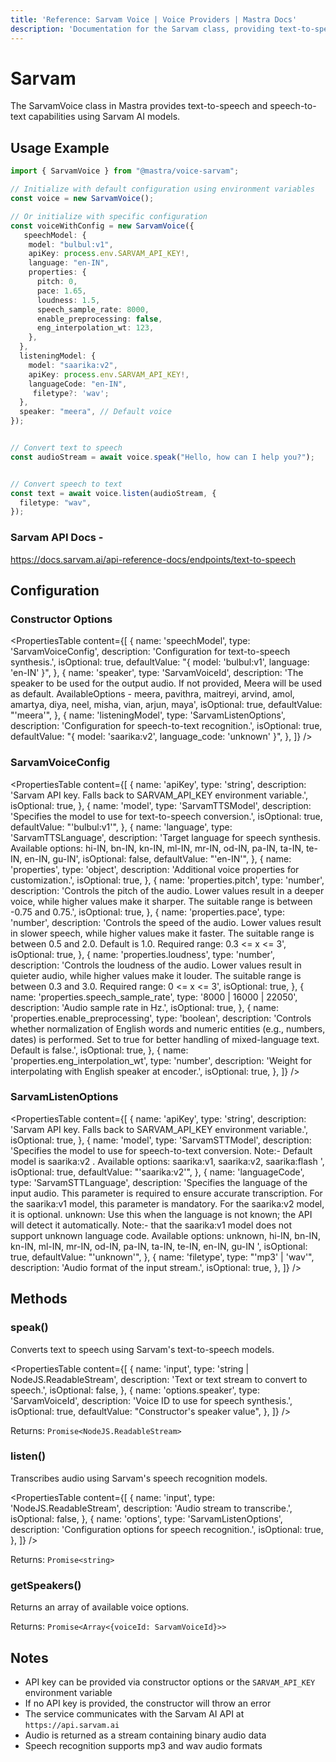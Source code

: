 ```yaml
---
title: 'Reference: Sarvam Voice | Voice Providers | Mastra Docs'
description: 'Documentation for the Sarvam class, providing text-to-speech and speech-to-text capabilities.'
---
```


# Sarvam

The SarvamVoice class in Mastra provides text-to-speech and speech-to-text capabilities using Sarvam AI models.

## Usage Example

```typescript
import { SarvamVoice } from "@mastra/voice-sarvam";

// Initialize with default configuration using environment variables
const voice = new SarvamVoice();

// Or initialize with specific configuration
const voiceWithConfig = new SarvamVoice({
   speechModel: {
    model: "bulbul:v1",
    apiKey: process.env.SARVAM_API_KEY!,
    language: "en-IN",
    properties: {
      pitch: 0,
      pace: 1.65,
      loudness: 1.5,
      speech_sample_rate: 8000,
      enable_preprocessing: false,
      eng_interpolation_wt: 123,
    },
  },
  listeningModel: {
    model: "saarika:v2",
    apiKey: process.env.SARVAM_API_KEY!,
    languageCode: "en-IN",
     filetype?: 'wav';
  },
  speaker: "meera", // Default voice
});


// Convert text to speech
const audioStream = await voice.speak("Hello, how can I help you?");


// Convert speech to text
const text = await voice.listen(audioStream, {
  filetype: "wav",
});
```

### Sarvam API Docs -

https://docs.sarvam.ai/api-reference-docs/endpoints/text-to-speech

## Configuration

### Constructor Options

<PropertiesTable
  content={[
    {
      name: 'speechModel',
      type: 'SarvamVoiceConfig',
      description: 'Configuration for text-to-speech synthesis.',
      isOptional: true,
      defaultValue: "{ model: 'bulbul:v1', language: 'en-IN' }",
    },
    {
      name: 'speaker',
      type: 'SarvamVoiceId',
      description:
        'The speaker to be used for the output audio. If not provided, Meera will be used as default. AvailableOptions - meera, pavithra, maitreyi, arvind, amol, amartya, diya, neel, misha, vian, arjun, maya',
      isOptional: true,
      defaultValue: "'meera'",
    },
    {
      name: 'listeningModel',
      type: 'SarvamListenOptions',
      description: 'Configuration for speech-to-text recognition.',
      isOptional: true,
      defaultValue: "{ model: 'saarika:v2', language_code: 'unknown' }",
    },
  ]}
/>

### SarvamVoiceConfig

<PropertiesTable
  content={[
    {
      name: 'apiKey',
      type: 'string',
      description: 'Sarvam API key. Falls back to SARVAM_API_KEY environment variable.',
      isOptional: true,
    },
    {
      name: 'model',
      type: 'SarvamTTSModel',
      description: 'Specifies the model to use for text-to-speech conversion.',
      isOptional: true,
      defaultValue: "'bulbul:v1'",
    },
    {
      name: 'language',
      type: 'SarvamTTSLanguage',
      description:
        'Target language for speech synthesis. Available options: hi-IN, bn-IN, kn-IN, ml-IN, mr-IN, od-IN, pa-IN, ta-IN, te-IN, en-IN, gu-IN',
      isOptional: false,
      defaultValue: "'en-IN'",
    },
    {
      name: 'properties',
      type: 'object',
      description: 'Additional voice properties for customization.',
      isOptional: true,
    },
    {
      name: 'properties.pitch',
      type: 'number',
      description:
        'Controls the pitch of the audio. Lower values result in a deeper voice, while higher values make it sharper. The suitable range is between -0.75 and 0.75.',
      isOptional: true,
    },
    {
      name: 'properties.pace',
      type: 'number',
      description:
        'Controls the speed of the audio. Lower values result in slower speech, while higher values make it faster. The suitable range is between 0.5 and 2.0. Default is 1.0. Required range: 0.3 <= x <= 3',
      isOptional: true,
    },
    {
      name: 'properties.loudness',
      type: 'number',
      description:
        'Controls the loudness of the audio. Lower values result in quieter audio, while higher values make it louder. The suitable range is between 0.3 and 3.0. Required range: 0 <= x <= 3',
      isOptional: true,
    },
    {
      name: 'properties.speech_sample_rate',
      type: '8000 | 16000 | 22050',
      description: 'Audio sample rate in Hz.',
      isOptional: true,
    },
    {
      name: 'properties.enable_preprocessing',
      type: 'boolean',
      description:
        'Controls whether normalization of English words and numeric entities (e.g., numbers, dates) is performed. Set to true for better handling of mixed-language text. Default is false.',
      isOptional: true,
    },
    {
      name: 'properties.eng_interpolation_wt',
      type: 'number',
      description: 'Weight for interpolating with English speaker at encoder.',
      isOptional: true,
    },
  ]}
/>

### SarvamListenOptions

<PropertiesTable
  content={[
    {
      name: 'apiKey',
      type: 'string',
      description: 'Sarvam API key. Falls back to SARVAM_API_KEY environment variable.',
      isOptional: true,
    },
    {
      name: 'model',
      type: 'SarvamSTTModel',
      description:
        'Specifies the model to use for speech-to-text conversion. Note:- Default model is saarika:v2 . Available options: saarika:v1, saarika:v2, saarika:flash ',
      isOptional: true,
      defaultValue: "'saarika:v2'",
    },
    {
      name: 'languageCode',
      type: 'SarvamSTTLanguage',
      description:
        'Specifies the language of the input audio. This parameter is required to ensure accurate transcription. For the saarika:v1 model, this parameter is mandatory. For the saarika:v2 model, it is optional. unknown: Use this when the language is not known; the API will detect it automatically. Note:- that the saarika:v1 model does not support unknown language code. Available options: unknown, hi-IN, bn-IN, kn-IN, ml-IN, mr-IN, od-IN, pa-IN, ta-IN, te-IN, en-IN, gu-IN ',
      isOptional: true,
      defaultValue: "'unknown'",
    },
    {
      name: 'filetype',
      type: "'mp3' | 'wav'",
      description: 'Audio format of the input stream.',
      isOptional: true,
    },
  ]}
/>

## Methods

### speak()

Converts text to speech using Sarvam's text-to-speech models.

<PropertiesTable
  content={[
    {
      name: 'input',
      type: 'string | NodeJS.ReadableStream',
      description: 'Text or text stream to convert to speech.',
      isOptional: false,
    },
    {
      name: 'options.speaker',
      type: 'SarvamVoiceId',
      description: 'Voice ID to use for speech synthesis.',
      isOptional: true,
      defaultValue: "Constructor's speaker value",
    },
  ]}
/>

Returns: `Promise<NodeJS.ReadableStream>`

### listen()

Transcribes audio using Sarvam's speech recognition models.

<PropertiesTable
  content={[
    {
      name: 'input',
      type: 'NodeJS.ReadableStream',
      description: 'Audio stream to transcribe.',
      isOptional: false,
    },
    {
      name: 'options',
      type: 'SarvamListenOptions',
      description: 'Configuration options for speech recognition.',
      isOptional: true,
    },
  ]}
/>

Returns: `Promise<string>`

### getSpeakers()

Returns an array of available voice options.

Returns: `Promise<Array<{voiceId: SarvamVoiceId}>>`

## Notes

- API key can be provided via constructor options or the `SARVAM_API_KEY` environment variable
- If no API key is provided, the constructor will throw an error
- The service communicates with the Sarvam AI API at `https://api.sarvam.ai`
- Audio is returned as a stream containing binary audio data
- Speech recognition supports mp3 and wav audio formats
